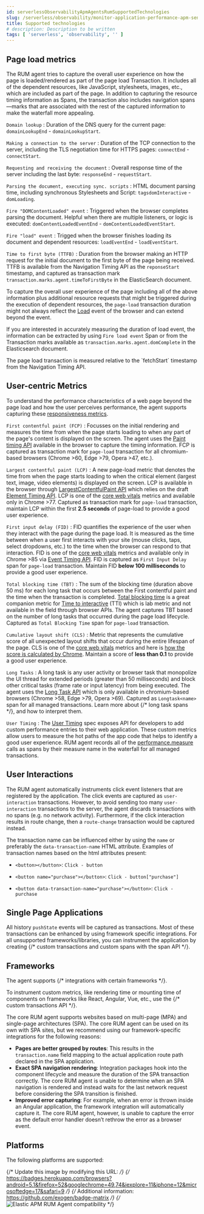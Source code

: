 ```yaml
---
id: serverlessObservabilityApmAgentsRumSupportedTechnologies
slug: /serverless/observability/monitor-application-performance-apm-send-traces-to-elastic-rum-supported-technologies
title: Supported technologies
# description: Description to be written
tags: [ 'serverless', 'observability', '' ]
---
```



<div id="supported-technologies"></div>

<div id="page-load-metrics"></div>

## Page load metrics

The RUM agent tries to capture the overall user experience on how the page is loaded/rendered as part of the page load Transaction.
It includes all of the dependent resources, like JavaScript, stylesheets, images, etc., which are included as part of the page. In addition
to capturing the resource timing information as Spans, the transaction also includes navigation spans—marks that are associated with the rest
of the captured information to make the waterfall more appealing.

`Domain lookup` 
    : Duration of the DNS query for the current page: `domainLookupEnd` - `domainLookupStart`.

`Making a connection to the server` 
    : Duration of the TCP connection to the server, including the TLS negotiation time for HTTPS pages: `connectEnd` - `connectStart`.

`Requesting and receiving the document` 
    : Overall response time of the server including the last byte: `responseEnd` - `requestStart`.

`Parsing the document, executing sync. scripts` 
    : HTML document parsing time, including synchronous Stylesheets and Script: `tagsdomInteractive` - `domLoading`.

`Fire "DOMContentLoaded" event` 
    : Triggered when the browser completes parsing the document. Helpful when there are multiple listeners, or logic
    is executed: `domContentLoadedEventEnd` - `domContentLoadedEventStart`.

`Fire "load" event` 
    : Trigged when the browser finishes loading its document and dependent resources: `loadEventEnd` - `loadEventStart`.

`Time to first byte (TTFB)` 
    : Duration from the browser making an HTTP request for the initial document to the first byte of the page being received. TTFB is available from the Navigation Timing API as the `reponseStart` timestamp, and captured as transaction mark `transaction.marks.agent.timeToFirstByte` in the ElasticSearch document.

To capture the overall user experience of the page including all of the above information plus additional resource requests that might be
triggered during the execution of dependent resources, the `page-load` transaction duration might not always reflect the 
[Load](https://developer.mozilla.org/en-US/docs/Web/API/Window/load_event) event of the browser and can extend beyond the event. 

If you are interested in accurately measuring the duration of load event, the information can be extracted by using 
`Fire load event` Span or from the Transaction marks available as `transaction.marks.agent.domComplete` in the Elasticsearch document.

<DocCallOut title="Note">
The page load transaction is measured relative to the `fetchStart` timestamp from the Navigation Timing API.
</DocCallOut>

<div id="user-centric-metrics"></div>

## User-centric Metrics

To understand the performance characteristics of a web page beyond the page load and how the user perceives performance, the agent supports capturing these [responsiveness metrics](https://web.dev/user-centric-performance-metrics/).

`First contentful paint (FCP)` 
    : Focusses on the initial rendering and measures the time from when the page starts loading to when any part of the page's content is displayed on the screen. The agent uses the [Paint timing API](https://www.w3.org/TR/paint-timing/#first-contentful-paint) available in the browser to capture the timing information. FCP is captured as transaction mark for `page-load` transaction for all chromium-based browsers (Chrome >60, Edge >79, Opera >47, etc.).

`Largest contentful paint (LCP)` 
    : A new page-load metric that denotes the time from when the page starts loading to when the critical element (largest text, image, video elements) is displayed on the screen. LCP is available in the browser through 
    [LargestContentfulPaint API](https://wicg.github.io/largest-contentful-paint/) which relies on the draft [Element Timing API](https://wicg.github.io/element-timing/). LCP is one of the [core web vitals](https://web.dev/vitals/) metrics and
    available only in Chrome >77. Captured as transaction mark for `page-load` transaction, maintain LCP within the first **2.5 seconds** of page-load to provide a good user experience.

`First input delay (FID)` 
    : FID quantifies the experience of the user when they interact with the page during the page load. It is measured as the time between when a user first interacts with your site (mouse clicks, taps, select dropdowns, etc.) to the time when the
    browser can respond to that interaction. FID is one of the [core web vitals](https://web.dev/vitals/) metrics and available only in Chrome >85 via [Event Timing API](https://wicg.github.io/event-timing/). FID is captured as `First Input Delay` span for `page-load` transaction. Maintain FID **below 100 milliseconds** to provide a good user experience.

`Total blocking time (TBT)` 
    : The sum of the blocking time (duration above 50 ms) for each long task that occurs between the First contentful paint and the time when the transaction is completed. [Total blocking time](https://web.dev/tbt/) is a
    great companion metric for [Time to interactive](https://web.dev/tti/) (TTI) which is lab metric and not available in the field through browser APIs. The agent captures TBT based on the number of long tasks that occurred during the page load lifecycle. Captured as `Total Blocking Time` span for `page-load` transaction.

`Cumulative layout shift (CLS)` 
    : Metric that represents the cumulative score of all unexpected layout shifts that occur during the entire lifespan of the page. CLS is one of the [core web vitals](https://web.dev/vitals/) metrics and here is
    [how the score is calculated by Chrome](https://web.dev/cls/#layout-shift-score). Maintain a score of **less than 0.1** to provide a good user experience.

`Long Tasks` 
    : A long task is any user activity or browser task that monopolize the UI thread for extended periods (greater than 50 milliseconds) and block other critical tasks (frame rate or input latency)
    from being executed. The agent uses the [Long Task API](https://www.w3.org/TR/longtasks/) which is only available in chromium-based browsers (Chrome >58, Edge >79, Opera >69). Captured as `Longtask<name>` span for all managed transactions.
    Learn more about {/* <DocLink id="enApmAgentRumJsLongtasks">long task spans</DocLink> */}, and how to interpret them.

`User Timing` 
    : The [User Timing](https://www.w3.org/TR/user-timing/) spec exposes API for developers to add custom performance entries to their web application. These custom metrics allow users to measure the hot paths of the app code that helps to identify a good user experience. RUM agent records all of the [performance.measure](https://developer.mozilla.org/en-US/docs/Web/API/PerformanceMeasure) calls as spans by their measure name in the waterfall for all managed transactions.

<div id="user-interactions"></div>

## User Interactions

The RUM agent automatically instruments click event listeners that are
registered by the application. The click events are captured as `user-interaction`
transactions. However, to avoid sending too many `user-interaction` transactions
to the server, the agent discards transactions with no spans (e.g. no network activity). Furthermore, 
if the click interaction results in route change, then a `route-change`
transaction would be captured instead.

The transaction name can be influenced either by using the `name` or preferably the `data-transaction-name` HTML attribute. 
Examples of transaction names based on the html attributes present: 

* `<button></button>`: `Click - button`

* `<button name="purchase"></button>`: `Click - button["purchase"]`

* `<button data-transaction-name="purchase"></button>`: `Click - purchase`

<div id="spa"></div>

## Single Page Applications

All history `pushState` events will be captured as transactions. 
Most of these transactions can be enhanced by using framework specific integrations.
For all unsupported frameworks/libraries, you can instrument the application 
by creating {/* <DocLink id="enApmAgentRumJsCustomTransactions">custom transactions</DocLink> and custom spans with the <DocLink id="enApmAgentRumJsAgentApi" section="apmstartspan">span API</DocLink> */}.

<div id="frameworks"></div>

## Frameworks

The agent supports {/* <DocLink id="enApmAgentRumJsFrameworkIntegrations">integrations with certain frameworks</DocLink> */}.

To instrument custom metrics, like rendering time or mounting time of components on frameworks like React, Angular, Vue,
etc., use the {/* <DocLink id="enApmAgentRumJsCustomTransactions">custom transactions API</DocLink> */}.

The core RUM agent supports websites based on multi-page (MPA) and single-page architectures (SPA). The core RUM agent can be used on its own with SPA sites, but we recommend using our framework-specific integrations for the following reasons:

* **Pages are better grouped by routes**: This results in the `transaction.name` field mapping to the actual application route path declared in the SPA application.
* **Exact SPA navigation rendering**: Integration packages hook into the component lifecycle and measure the duration of the SPA transaction correctly. The core RUM agent is unable to determine when an SPA navigation is rendered and instead waits for the last network request before considering the SPA transition is finished.
* **Improved error capturing**: For example, when an error is thrown inside an Angular application, the framework integration will automatically capture it. The core RUM agent, however, is unable to capture the error as the default error handler doesn’t rethrow the error as a browser event.

<div id="platforms"></div>

## Platforms

The following platforms are supported:

{/* Update this image by modifying this URL: */}
{/* https://badges.herokuapp.com/browsers?android=5.1&firefox=52&googlechrome=49,74&iexplore=11&iphone=12&microsoftedge=17&safari=9 */}
{/* Additional information: https://github.com/exogen/badge-matrix */}
{/* ![Elastic APM RUM Agent compatibility](images/supported-technologies/-compatibility.png) */}
